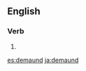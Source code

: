 ==English==

===Verb===
{{en-verb}}

# {{obsolete spelling of|demand|lang=en}}

[[es:demaund]]
[[ja:demaund]]